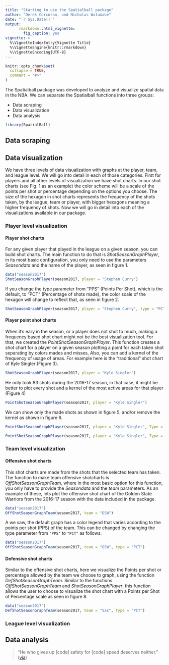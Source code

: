 ```yaml
---
title: "Starting to use the Spatialball package"
author: "Derek Corcoran, and Nicholas Watanabe"
date: "`r Sys.Date()`"
output:
      rmarkdown::html_vignette:
        fig_caption: yes
vignette: >
  %\VignetteIndexEntry{Vignette Title}
  %\VignetteEngine{knitr::rmarkdown}
  %\VignetteEncoding{UTF-8}
---
```


```r
knitr::opts_chunk$set(
  collapse = TRUE,
  comment = "#>"
)
```


The Spatialball package was developed to analyze and visualize spatial data in the NBA. We can separate the Spatialball functions into three groups:

* Data scraping
* Data visualization
* Data analysis


```r
library(SpatialBall)
```

## Data scraping

## Data visualization

We have three levels of data visualization with graphs at the player, team, and league level. We will go into detail in each of those categories. First for players and all other levels of visualization we have shot charts. In our shot charts (see Fig. 1 as an example) the color scheme will be a scale of the points per shot or percentage depending on the options you choose. The size of the hexagon in shot charts represents the frequency of the shots taken, by the league, team or player, with bigger hexagons meaning a higher frequency of shots. Now we will go in detail into each of the visualizations available in our package.

### Player level visualization

#### Player shot charts

For any given player that played in the league on a given season, you can build shot charts. The main function to do that is *ShotSeasonGraphPlayer*, in its most basic configuration, you only need to use the parameters *Seasondata* and the name of the player, as seen in figure 1.

```r
data("season2017")
ShotSeasonGraphPlayer(season2017, player = "Stephen Curry")
```


If you change the type parameter from "PPS" (Points Per Shot), which is the default, to "PCT" (Percentage of shots made), the color scale of the hexagon will change to reflect that, as seen in figure 2.

```r
ShotSeasonGraphPlayer(season2017, player = "Stephen Curry", type = "PCT")
```

#### Player point shot charts

When it's eary in the season, or a player does not shot to much, making a frequency based shot chart might not be the best visualization tool. For that, we created the *PointShotSeasonGraphPlayer*. This function creates a shot chart for a player on a given season plotting a point for each taken shot separating by colors mades and misses, Also, you can add a kernel of the frequency of usage of areas. For example here is the "traditional" shot chart of Kyle Singler (Figure 3).

```r
ShotSeasonGraphPlayer(season2017, player = "Kyle Singler")
```

He only took 83 shots during the 2016-17 season, in that case, it might be better to plot every shot and a kernel of the most active areas for that player (Figure 4)

```r
PointShotSeasonGraphPlayer(season2017, player = "Kyle Singler")
```

We can show only the made shots as shown in figure 5, and/or remove the kernel as shown in figure 6.

```r
PointShotSeasonGraphPlayer(season2017, player = "Kyle Singler", Type = "Made")
```

```r
PointShotSeasonGraphPlayer(season2017, player = "Kyle Singler", Type = "Made", kernel = FALSE)
```


### Team level visualization

#### Offensive shot charts

This shot charts are made from the shots that the selected team has taken. The function to make team offensive shotcharts is *OffShotSeasonGraphTeam*, where in the most basic option for this function, you only have to provide the *Seasondata* and the *team* parameters. As an example of these, lets plot the offensive shot chart of the Golden State Warriors from the 2016-17 season with the data included in the package.

```r
data("season2017")
OffShotSeasonGraphTeam(season2017, team = "GSW")
```

A we saw, the default graph has a color legend that varies according to the points per shot (PPS) of the team. This can be changed by changing the type parameter from `"PPS"` to `"PCT"` as follows.

```r
data("season2017")
OffShotSeasonGraphTeam(season2017, team = "GSW", type = "PCT")
```

#### Defensive shot charts

Similar to the offensive shot charts, here we visualize the Points per shot or percentage allowed by the team we choose to graph, using the function *DefShotSeasonGraphTeam*. Similar to the functions *OffShotSeasonGraphTeam* and *ShotSeasonGraphPlayer*, this function allows the user to choose to visualize the shot chart with a Points per Shot ot Percentage scale as seen in figure 8.

```r
data("season2017")
DefShotSeasonGraphTeam(season2017, team = "Sas", type = "PCT")
```

### League level visualization

## Data analysis



> "He who gives up [code] safety for [code] speed deserves neither."
([via](https://twitter.com/hadleywickham/status/504368538874703872))
